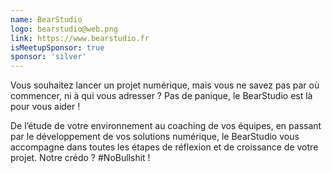 ```yaml
---
name: BearStudio
logo: bearstudio@web.png
link: https://www.bearstudio.fr
isMeetupSponsor: true
sponsor: 'silver'
---
```


Vous souhaitez lancer un projet numérique, mais vous ne savez pas par où
commencer, ni à qui vous adresser ? Pas de panique, le BearStudio est là pour
vous aider !

De l’étude de votre environnement au coaching de vos équipes, en passant par le
développement de vos solutions numérique, le BearStudio vous accompagne dans
toutes les étapes de réflexion et de croissance de votre projet. Notre crédo ?
#NoBullshit !
